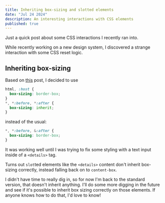 ```yaml
---
title: Inheriting box-sizing and slotted elements
date: "Jul 24 2024"
description: An interesting interactions with CSS elements
published: true
---
```


Just a quick post about some CSS interactions I recently ran into.

While recently working on a new design system, I discovered a strange
interaction with some CSS reset logic.

## Inheriting box-sizing

Based on
[this](https://css-tricks.com/inheriting-box-sizing-probably-slightly-better-best-practice/)
post, I decided to use

```css
html, :host {
  box-sizing: border-box;
}
*, *:before, *:after {
  box-sizing: inherit;
}
```
instead of the usual:

```css
*, *:before, &:after {
  box-sizing: border-box;
}
```

It was working well until I was trying to fix some styling with a text input
inside of a `<details>` tag.

Turns out `slot`ted elements like the `<details>` content don't inherit
box-sizing correctly, instead falling back on to `content-box`.

I didn't have time to really dig in, so for now I'm back to the standard
version, that doesn't inherit anything. I'll do some more digging in the future
and see if it's possible to inherit box sizing correctly on those elements. If
anyone knows how to do that, I'd love to know!
